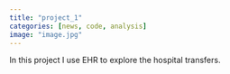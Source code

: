 ```yaml
---
title: "project_1"
categories: [news, code, analysis]
image: "image.jpg"
---
```


In this project I use EHR to explore the hospital transfers. 
